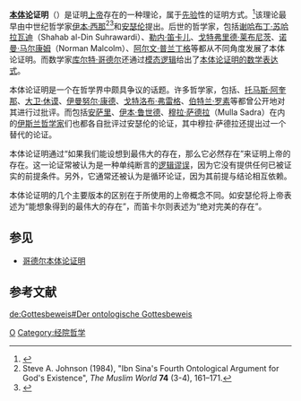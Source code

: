 '''[[本体论|本体论]]证明'''（{{lang|en|Ontological argument}}）是证明[[上帝|上帝]]存在的一种理论，属于[[先验|先验]]性的证明方式。<ref name="oppy">{{Cite encyclopedia | first=Graham | last=Oppy | authorlink=Graham Oppy | title=Ontological Arguments | encyclopedia=Stanford Encyclopedia of Philosophy | id={{ISSN|1095-5054}} | editor=Edward N. Zalta | url=http://plato.stanford.edu/entries/ontological-arguments | access-date=2010-05-09 | archive-date=2012-10-31 | archive-url=https://www.webcitation.org/6Bp6qKqji?url=http://plato.stanford.edu/entries/ontological-arguments | dead-url=no }}</ref>该理论最早由中世纪哲学家[[伊本·西那|伊本·西那]]<ref name=Johnson>Steve A. Johnson (1984), "Ibn Sina's Fourth Ontological Argument for God's Existence", ''The Muslim World'' '''74''' (3-4), 161–171.</ref><ref name=Morewedge>{{citation|last=Morewedge|first=P.|title=Ibn Sina (Avicenna) and Malcolm and the Ontological Argument|journal=Monist|volume=54|pages=234–49}}</ref>和[[安瑟伦|安瑟伦]]提出。后世的哲学家，包括[[谢哈布丁·苏哈拉瓦迪|谢哈布丁·苏哈拉瓦迪]]（Shahab al-Din Suhrawardi）、[[勒内·笛卡儿|勒内·笛卡儿]]、[[戈特弗里德·莱布尼茨|戈特弗里德·莱布尼茨]]、[[诺曼·马尔康姆|诺曼·马尔康姆]]（Norman Malcolm）、[[阿尔文·普兰丁格|阿尔文·普兰丁格]]等都从不同角度发展了本体论证明。而数学家[[库尔特·哥德尔|库尔特·哥德尔]]还通过[[模态逻辑|模态逻辑]]给出了[[哥德尔本体论证明|本体论证明的数学表达式]]。

本体论证明是一个在哲学界中颇具争议的话题。许多哲学家，包括{{le|马尔毛帖的高尼罗|Gaunilo of Marmoutiers|高尼罗}}、[[托马斯·阿奎那|托马斯·阿奎那]]、[[大卫·休谟|大卫·休谟]]、[[伊曼努尔·康德|伊曼努尔·康德]]、[[戈特洛布·弗雷格|戈特洛布·弗雷格]]、[[伯特兰·罗素|伯特兰·罗素]]等都曾公开地对其进行过批评。而包括[[安萨里|安萨里]]、[[伊本·鲁世德|伊本·鲁世德]]、[[穆拉·萨德拉|穆拉·萨德拉]]（Mulla Sadra）在内的[[伊斯兰哲学|伊斯兰哲学家]]们也都各自批评过安瑟伦的论证，其中穆拉·萨德拉还提出过一个替代的论证。

本体论证明通过“如果我们能设想到最伟大的存在，那么它必然存在”来证明上帝的存在。这一论证常被认为是一种单纯断言的[[逻辑谬误|逻辑谬误]]，因为它没有提供任何已被证实的前提条件。另外，它通常还被认为是循环论证，因为其前提与结论相互依赖。

本体论证明的几个主要版本的区别在于所使用的上帝概念不同。如安瑟伦将上帝表述为“能想象得到的最伟大的存在”，而笛卡尔则表述为“绝对完美的存在”。

== 参见 ==
*[[哥德尔本体论证明|哥德尔本体论证明]]

== 参考文献 ==
{{reflist}}

{{宗教哲学}}
{{God Arguments}}
[[Category:神的存在性论证|O]]
[[Category:经院哲学|Category:经院哲学]]

[[de:Gottesbeweis#Der_ontologische_Gottesbeweis|de:Gottesbeweis#Der ontologische Gottesbeweis]]